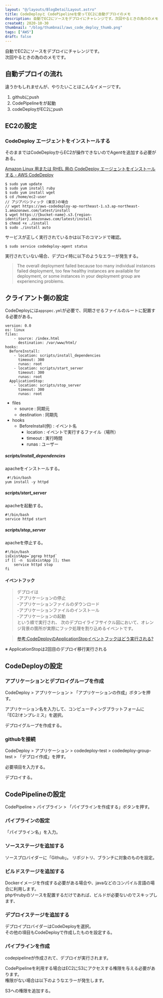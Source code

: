 ```yaml
---
layout: "@/layouts/BlogDetailLayout.astro"
title: CodeDeployと CodePipelineを使ってEC2に自動デプロイのメモ
description: 自動でEC2にソースをデプロイにチャレンジです。次回やるときの為ののメモです。
createAt: 2020-10-30
thumbnail: "/blog/thumbnail/aws_code_deploy_thumb.png"
tags: ["AWS"]
draft: false
---
```



自動でEC2にソースをデプロイにチャレンジです。  
次回やるときの為ののメモです。

## 自動デプロイの流れ

違うかもしれませんが、やりたいことはこんなイメージです。

1. githubにpush
2. CodePipelineをが起動
3. codeDeployがEC2にpush

## EC2の設定

### CodeDeploy エージェントをインストールする

そのままではCodeDeployからEC2が操作できないのでAgentを追加する必要がある。

[Amazon Linux 用または RHEL 用の CodeDeploy エージェントをインストールする - AWS CodeDeploy](https://docs.aws.amazon.com/ja_jp/codedeploy/latest/userguide/codedeploy-agent-operations-install-linux.html)

```
$ sudo yum update
$ sudo yum install ruby
$ sudo yum install wget
$ cd /home/ec2-user
// アジアパシフィック (東京)の場合
// wget https://aws-codedeploy-ap-northeast-1.s3.ap-northeast-1.amazonaws.com/latest/install
$ wget https://{bucket-name}.s3.{region-identifier}.amazonaws.com/latest/install
$ chmod +x ./install
$ sudo ./install auto
```

サービスが正しく実行されているかは以下のコマンドで確認。

```
$ sudo service codedeploy-agent status
```

実行されていない場合、デプロイ時に以下のようなエラーが発生する。

> The overall deployment failed because too many individual instances failed deployment, too few healthy instances are available for deployment, or some instances in your deployment group are experiencing problems.

## クライアント側の設定

CodeDeployには`appspec.yml`が必要で、同期させるファイルのルートに配置する必要がある。

```
version: 0.0
os: linux
files:
    - source: /index.html
      destination: /var/www/html/
hooks:
  BeforeInstall:
    - location: scripts/install_dependencies
      timeout: 300
      runas: root
    - location: scripts/start_server
      timeout: 300
      runas: root
  ApplicationStop:
    - location: scripts/stop_server
      timeout: 300
      runas: root
```

- files
  - source : 同期元
  - destination : 同期先
- hooks
  - BeforeInstall(例) : イベント名
    - location : イベントで実行するファイル（場所）
    - timeout : 実行時間
    - runas : ユーザー

##### scripts/install_dependencies

apacheをインストールする。

```
 #!/bin/bash
yum install -y httpd
```

##### scripts/start_server

apacheを起動する。

```
#!/bin/bash
service httpd start
```

##### scripts/stop_server

apacheを停止する。

```
#!/bin/bash
isExistApp=`pgrep httpd`
if [[ -n  $isExistApp ]]; then
    service httpd stop
fi
```

#### イベントフック

> デプロイは  
> -アプリケーションの停止  
> -アプリケーションファイルのダウンロード  
> -アプリケーションファイルのインストール  
> -アプリケーションの起動  
> という順で実行され、 次のデプロイライフサイクル図において、オレンジ背景の箇所が実際にフック処理を割り込めるイベントです。

<CommonImg
  src="/blog/20201030/01.png"
  alt="イベントフック"
  client:only="react"
/>

> [参考:CodeDeployのApplicationStopイベントフックはどう実行される?](https://dev.classmethod.jp/articles/codedeploy-applicationstop-hook-not-executed-for0first-deployment/)

※ ApplicationStopは2回目のデプロイ移行実行される

## CodeDeployの設定

### アプリケーションとデプロイグループを作成

CodeDeploy > アプリケーション > 「アプリケーションの作成」ボタンを押す。

アプリケーション名を入力して、コンピューティングプラットフォームに「EC2/オンプレミス」を選択。

<CommonImg
  src="/blog/20201030/02.png"
  alt="アプリケーションとデプロイグループを作成"
  client:only="react"
/>

デプロイグループを作成する。

<CommonImg
  src="/blog/20201030/03.png"
  alt="アプリケーションとデプロイグループを作成"
  client:only="react"
/>
<CommonImg
  src="/blog/20201030/04.png"
  alt="アプリケーションとデプロイグループを作成"
  client:only="react"
/>

### githubを接続

CodeDeploy > アプリケーション > codedeploy-test > codedeploy-group-test > 「デプロイ作成」を押す。

必要項目を入力する。

<CommonImg src="/blog/20201030/05.png" alt="githubを接続" client:only="react" />

デプロイする。

<CommonImg src="/blog/20201030/06.png" alt="githubを接続" client:only="react" />

## CodePipelineの設定

CodePipeline > パイプライン > 「パイプラインを作成する」ボタンを押す。

### パイプラインの設定

「パイプライン名」を入力。

### ソースステージを追加する

ソースプロバイダーに「Github」。
リポジトリ、ブランチに対象のものを設定。

### ビルドステージを追加する

Dockerイメージを作成する必要がある場合や、javaなどのコンパイル言語の場合に利用します。  
phpやrubyのソースを配置するだけであれば、ビルドが必要ないのでスキップします、

### デプロイステージを追加する

デプロイプロバイダーはCodeDeployを選択。  
その他の項目もCodeDeployで作成したものを設定する。

### パイプラインを作成

codepipelineが作成されて、デプロイが実行されます。

<CommonImg
  src="/blog/20201030/07.png"
  alt="パイプラインを作成"
  client:only="react"
/>

CodePipelineを利用する場合はEC2にS3にアクセスする権限を与える必要があります。  
権限がない場合は以下のようなエラーが発生します。

<CommonImg
  src="/blog/20201030/08.png"
  alt="パイプラインを作成"
  client:only="react"
/>

S3への権限を追加する。

<CommonImg
  src="/blog/20201030/09.png"
  alt="パイプラインを作成"
  client:only="react"
/>
